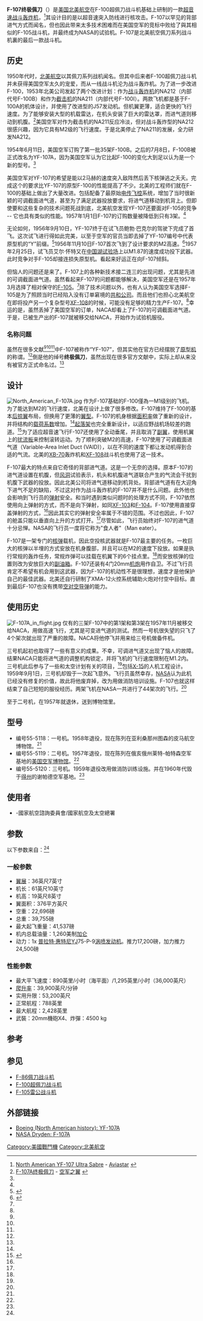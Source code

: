 {{noteTA
|T=zh-cn:F-107终极佩刀战斗机; zh-tw:F-107終極軍刀戰鬥機; zh-hk:F-107終極軍刀戰鬥機;
|1=zh-cn:超佩刀; zh-tw:超級軍刀; zh-hk:超級軍刀;
|2=zh-cn:终极佩刀; zh-tw:終極軍刀; zh-hk:終極軍刀;
|3=zh-cn:佩刀; zh-tw:軍刀; zh-hk:軍刀;
}}

{{軍用飛機
|名稱         = F-107 Ultra Sabre<br />F-107 終極軍刀戰鬥機
|圖片         = [[Image:NAA_XF-107A.jpg|300px]]
|照片說明     = 于NASA服役的F-107
|圖片2        =<!--预留三视图-->
|照片說明2    =
|類型         = [[第二代戰機|第二代戰鬥轟炸機]]
|用戶         = {{flagicon|USA}}[[NACA|NACA]]/[[NASA|NASA]]
|其他用戶     = 
|設計         = 
|生產         = [[北美航空|北美航空]]
|首飛         = 1956年9月10日
|服役         = 
|退役         = 1959年（[[NASA|NASA]]）
|狀況         = 已退役 / 取消
|產量         = 3架
|單位價格     = 项目总花费1.06亿[[美元|美元]]<ref>Encyclopedia of US Air Force aircraft and missile systems:
Post World War II bombers, 1945 - 1973 By Marcelle S. Knaack, United States. Air Force. Office of Air Force History 1978 ISBN 0912799595</ref>
|衍生自       = [[F-86軍刀戰鬥機|F-86軍刀戰鬥機]]<br/>[[F-100超級軍刀戰鬥機|F-100超級軍刀戰鬥機]] 
|衍生         =  
|variants with their own articles=
|長度         = {{convert|61.833|ft}}
|翼展         = {{convert|36.583|ft}}
|高度         = {{convert|19.75|ft}}
|翼面積       = {{convert|376|ft2}}
|空重         = {{convert|22696|lb}}
|正常起飛重量 = {{convert|39755|lb}}
|最大起飛重量 = {{convert|41537|lb}}
|發動機       = 1具[[普惠J75|普惠YJ75-P-9]][[涡轮喷气发动机|渦輪噴射引擎]] 
|推力         = 單台淨推力{{convert|17200|lbf}}<br />單台最大後然推力{{convert|24500|lbf}}
|燃油量       = {{convert|1260|USgal}}
|最大速度     = {{convert|890|km/h}}（海平面）<br/>{{convert|1295|km/h}}（高度36,000英尺）
|巡航速度     =  
|爬升率       = {{convert|39900|ft/min}}
|實用升限     = {{convert|53200|ft}}
|最大升限     = 
|最大航程     = {{convert|2428|miles}}
|翼負荷       = 
|推重比       = 0.55:1
|作戰半徑     = {{convert|788|miles}}
|最大過載     =
|滑跑距離     = 
|機槍         = 
|機炮         = 4門 20毫米[[龐蒂克|龐蒂克]][[M39機炮|M39機炮]]
|火箭         = 
|飛彈         = 
|炸彈         = {{convert|4500|kg}}不同種類[[航空炸彈|航空炸彈]]<br/>
|雷達         = 
|其他         =  
}}

'''F-107终极佩刀'''（{{lang|en|'''Ultra Sabre'''}}）是[[美国|美国]][[北美航空|北美航空]]在F-100超佩刀战斗机基础上研制的一款[[超音速|超音速]][[战斗轰炸机|战斗轰炸机]]，<ref name = "avastar">[http://www.aviastar.org/air/usa/na_f-107.php North American YF-107 Ultra Sabre ] {{Wayback|url=http://www.aviastar.org/air/usa/na_f-107.php |date=20130907171308 }} - [http://www.aviastar.org Aviastar] {{Wayback|url=http://www.aviastar.org/ |date=20130522071340 }}</ref>其设计目的是以超音速突入防线进行核攻击。F-107以罕见的背部进气方式而闻名，但也因此带来太多技术困难而在美国空军的竞标中败给了與其相似的F-105战斗机，并最终成为NASA的试验机。F-107是北美航空佩刀系列战斗机裏的最后一款战斗机。

== 历史 ==
1950年代时，[[北美航空|北美航空]]以其佩刀系列战机闻名。但其中后来者F-100超佩刀战斗机并未获得美国空军太久的宠爱，而从一线战斗机沦为战斗轰炸机。为了进一步改进F-100，1953年北美公司发起了两个改进计划：作为[[战斗轰炸机|战斗轰炸机]]的NA212（内部代号F-100B）和作为[[截击机|截击机]]的NA211（内部代号F-100I）。两款飞机都是基于F-100A的机体设计，并使用了改进型的J57发动机。但机翼更薄，适合更快的飞行速度。为了能够安装大型的机载雷达，在机头安装了巨大的雷达罩，而进气道则移动到机腹。<ref name = "awing">[http://www.afwing.com/intro/f107/1.htm  F-107A终极佩刀] {{Wayback|url=http://www.afwing.com/intro/f107/1.htm |date=20131004215418 }} - [http://www.afwing.com 空军之翼] {{Wayback|url=http://www.afwing.com/ |date=20130708025336 }}</ref>美国空军对作为截击机的NA211反应冷淡，但对战斗轰炸型的NA212很感兴趣，因为它具有M2级的飞行速度。于是北美停止了NA211的发展，全力研发NA212。

1954年6月11日，美国空军订购了第一批35架F-100B。之后的7月8日，F-100B被正式改名为YF-107A，因为美国空军认为它比起F-100的变化大到足以认为是一个新的型号。<ref name = "awing"/>

美国空军对YF-107的希望是能以2马赫的速度突入敌阵然后丢下核弹逃之夭夭。完成这个的要求比YF-107的原型F-100的性能提高了不少。北美的工程师们就在F-100的基础上做出了大量改进。包括配备了最原始[[电传飞控|电传飞控]]系统，增加了当时很新颖的可调截面进气道，甚至为了满足武器投放要求，将进气道移动到机背上。但即使要和这些复杂的技术问题死战到底，北美航空发现YF-107还要面对F-105的竞争 -- 它也具有类似的性能。1957年1月1日F-107的订购数量被降低到只有3架。<ref name = "awing"/>

无论如何，1956年9月10日，YF-107终于在试飞员鲍勃·巴克尔的驾驶下完成了首飞。这次试飞进行得如此完美，以至于空军的官员当即去掉了YF-107编号中代表原型机的“Y”前缀。<ref name = "media">{{Cite web |url=http://www.defensemedianetwork.com/stories/north-americans-f-107-was-the-ultra-sabre-and-perhaps-the-ultra-might-have-been/ |title=North American’s F-107 Was the “Ultra Sabre” and Perhaps the “Ultra Might-Have-Been” |accessdate=2013-07-13 |archive-date=2014-10-18 |archive-url=https://web.archive.org/web/20141018084911/http://www.defensemedianetwork.com/stories/north-americans-f-107-was-the-ultra-sabre-and-perhaps-the-ultra-might-have-been/ |dead-url=no }}</ref>1956年11月10日F-107首次飞到了设计要求的M2高速。<ref name = "weeks">{{Cite web |url=http://www.johnweeks.com/f107/index.html |title=YF-107A—The Ultra Sabre Survivors |accessdate=2013-07-13 |archive-date=2007-09-22 |archive-url=https://web.archive.org/web/20070922090734/http://www.johnweeks.com/f107/index.html |dead-url=no }}</ref>1957年2月25日，试飞员艾尔·怀特又在[[中国湖海军航空武器站|中国湖试验场]]上以M1.87的速度成功投下武器。此时竞争对手F-105却接连损失原型机。看起来好运正在向F-107倾斜。

但恼人的问题还是来了。F-107上的各种新技术接二连三的出现问题，尤其是先进的可调截面进气道。虽然看起来F-107的问题都能够解决，美国空军还是在1957年3月选择了相对保守的[[F-105|F-105]]。<ref name = "awing"/>除了技术问题以外，也有人认为美国空军选择F-105是为了照顾当时已经陷入没有订单窘境的[[共和公司|共和公司]]。而且他们也担心北美航空在即将投产另一个复杂型号[[XF-108|XF-108]]的时候，可能没有足够的精力生产F-107。<ref name = "media"/>幸运的是，虽然丢掉了美国空军的订单，NACA却看上了F-107的可调截面进气道。于是，已被生产出的F-107就被移交给NACA，开始作为试验机服役。
=== 名称问题 ===
虽然在很多文献<ref name = "avastar"/><ref name = "weeks"/><ref name = "awing"/>中F-107被称作“YF-107”，但其实他在官方已经摆脱了[[原型机|原型机]]的称谓。<ref name = "media"/>倒是他的绰号'''终极佩刀'''，虽然出现在很多官方文献中，实际上却从来没有被官方正式命名过。<ref name = "media"/>

== 设计 ==
[[File:North_American_F-107A.jpg|thumb]]
作为F-107基础的F-100僅為一M1级别的飞机。为了能达到M2的飞行速度，北美在设计上做了很多修改。F-107维持了F-100的基本[[后掠翼|后掠翼]]布局，但换用了更薄的[[翼型|翼型]]。F-107的机身根据[[面积率|面积率]]做了重新的设计，并将结构的[[载荷系数|载荷系数]]增加。<ref name = "awing"/>[[起落架|起落架]]也完全重新设计，以适应野战机场较差的跑道。<ref name = "joe">{{Cite web |url=http://www.joebaugher.com/usaf_fighters/f100_4.html |title=North American F-100B/F-107 |accessdate=2013-07-13 |archive-date=2010-11-23 |archive-url=https://web.archive.org/web/20101123221048/http://joebaugher.com/usaf_fighters/f100_4.html |dead-url=no }}</ref>为了适应超音速飞行F-107还使用了全动垂尾，并且取消了[[副翼|副翼]]，使用机翼上的[[扰流板_(航空)|扰流板]]来控制滚转运动。为了顺利突破M2的高速，F-107使用了可调截面进气道（Variable-Area Inlet Duct (VAID)），以在不同的速度下都让发动机得到合适的气流。北美的[[XB-70|XB-70]]轰炸机和[[XF-108|XF-108]]战斗机也使用了这一技术。

F-107最大的特点来自它奇怪的背部进气道。这是一个无奈的选择。原本F-107的进气道设置在机腹，但[[风洞|风洞]]试验表示，机头和机腹进气道联合产生的气流会干扰到机腹下武器的投放。因此北美公司将进气道移动到机背处。背部进气道有在大迎角下进气不足的缺陷，不过这对作为战斗轰炸机的F-107并不是什么问题。此外他也会影响到飞行员的[[弹射椅|弹射]]安全。和当时遇到类似问题时的处理方式不同，F-107依然使用向上弹射的方式，而不是向下弹射，如同[[XF-103|XF-103]]和[[F-104|F-104]]。F-107使用直接穿盖弹射的方式，<ref name = "awing"/>因此其实它的弹射安全率属于不错的范围。不过也因此，F-107的舱盖只能以垂直向上升的方式打开。<ref name = "media"/>尽管如此，飞行员始终对F-107的进气道十分忌惮。NASA的飞行员一度将它称为"食人者"（Man eater）。

F-107是一架专门的[[核弹|核弹]]载机，因此空投核武器就是F-107最主要的任务。一枚巨大的核弹以半埋的方式安放在机身腹部，并且可以在M2的速度下投放。如果是执行常规的轰炸任务，常规炸弹可以挂载在机翼下的6个挂点里。<ref name = "media"/>而安放核弹的位置则改为安放巨大的[[副油箱|副油箱]]。F-107还装有4门20mm[[机炮|机炮]]用作自卫。不过飞行员肯定不希望有机会用到这武器，因为F-107的机动性不是很理想，速度才是他保护自己的最佳武器。北美还自行研制了XMA-12火控系统辅助火炮对付空中目标。直到最后F-107也没有携带[[空对空导弹|空对空导弹]]的能力。

== 使用历史 ==
[[File:F-107A_in_flight.jpg|left]]
仅有的三架F-107中的第1架和第3架在1957年11月被移交给NACA，用做高速飞行，尤其是可变进气道的测试。然而一号机很失望的只飞了4个架次就出现了严重的故障。NACA将他停飞并用来给三号机做备件机。

三号机起初也取得了一些有意义的成果。不幸，可调进气道又出现了恼人的故障。结果NACA只能将进气道的调整机构锁定，并将飞机的飞行速度限制在M1.2内。三号机此后参与了一些和太空计划有关的项目，<ref name = "media"/>包括[[X-15|X-15]]的人机工程设计。1959年9月1日，三号机却毁于一次起飞意外。飞行员虽然幸存，[[NASA|NASA]]认为此机已经没有修复的价值，故此将他废弃掉，改为用做消防培训设施。F-107也就这样结束了自己短短的服役经历。两架飞机在NASA一共进行了44架次的飞行。<ref name = "awing"/>

至于二号机，在1957年就退休，送到博物馆里。

== 型号 ==
*编号55-5118：一号机。1958年退役，现在陈列在亚利桑那州图森的皮马航空博物馆。<ref name = "weeks"/>
*编号55-5119：二号机。1957年退役，现在陈列在俄亥俄州莱特-帕特森空军基地的[[美国空军博物馆|美国空军博物馆]]。<ref name = "weeks"/>
*编号55-5120：三号机。1959年退役改用做消防训练设施。并在1960年代毁于[[得州|得州]]的谢帕德空军基地。<ref name = "joe"/>

== 使用者 ==
*{{flagicon|USA}} -國家航空諮詢委員會/國家航空及太空總署

== 参数 ==
以下参数来自：<ref name = "awing"/>
=== 一般参数 ===
*[[翼展|翼展]]：36英尺7英寸
*机长：61英尺10英寸
*机高：19英尺8英寸
*翼面积：376平方英尺
*空重：22,696磅
*总重：39,755磅
*最大起飞重量：41,537磅
*机内总载油量：1,260美制[[加仑|加仑]]
*动力：1x [[普拉特·惠特尼|普拉特·惠特尼]]YJ75-P-9[[涡喷发动机|涡喷发动机]]。推力17,200磅，加力推力24,500磅

=== 性能参数 ===
*最大平飞速度：890英里/小时（海平面）/1,295英里/小时（36,000英尺）
*[[爬升率|爬升率]]：39,900英尺/分钟
*实用升限：53,200英尺
*正常航程：788英里
*最大航程：2,428英里
*武裝：20mm機砲X4、炸彈：4500 kg

== 参考 ==
{{reflist}}

== 参见 ==
*[[F-86|F-86佩刀战斗机]]
*[[F-100超級軍刀戰鬥機|F-100超佩刀战斗机]]
*[[F-105|F-105雷公战斗机]]

== 外部链接 ==
* [https://web.archive.org/web/20121029172721/http://www.boeing.com/history/bna/f107.htm Boeing (North American history): YF-107A]
* [https://web.archive.org/web/20060224051211/http://trc.dfrc.nasa.gov/gallery/photo/F-107A/ NASA Dryden: F-107A]

{{美国战斗机}}

[[Category:美國戰鬥機|Category:美國戰鬥機]]
[[Category:北美航空|Category:北美航空]]